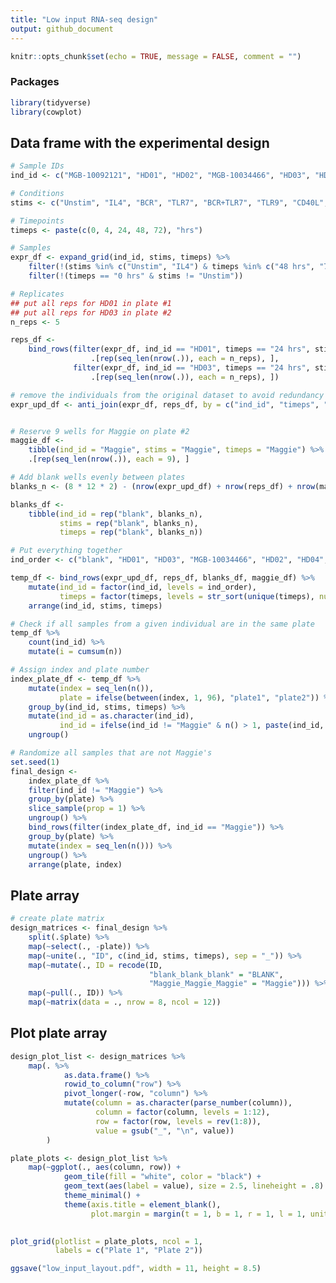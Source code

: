 ```yaml
---
title: "Low input RNA-seq design"
output: github_document
---
```


```r
knitr::opts_chunk$set(echo = TRUE, message = FALSE, comment = "")
```

### Packages

```r
library(tidyverse)
library(cowplot)
```

## Data frame with the experimental design

```r
# Sample IDs
ind_id <- c("MGB-10092121", "HD01", "HD02", "MGB-10034466", "HD03", "HD04")

# Conditions
stims <- c("Unstim", "IL4", "BCR", "TLR7", "BCR+TLR7", "TLR9", "CD40L", "DN2")

# Timepoints
timeps <- paste(c(0, 4, 24, 48, 72), "hrs")

# Samples
expr_df <- expand_grid(ind_id, stims, timeps) %>%
    filter(!(stims %in% c("Unstim", "IL4") & timeps %in% c("48 hrs", "72 hrs"))) %>%
    filter(!(timeps == "0 hrs" & stims != "Unstim"))

# Replicates
## put all reps for HD01 in plate #1
## put all reps for HD03 in plate #2
n_reps <- 5

reps_df <- 
    bind_rows(filter(expr_df, ind_id == "HD01", timeps == "24 hrs", stims == "DN2") %>%
                  .[rep(seq_len(nrow(.)), each = n_reps), ],
              filter(expr_df, ind_id == "HD03", timeps == "24 hrs", stims == "DN2") %>%
                  .[rep(seq_len(nrow(.)), each = n_reps), ]) 

# remove the individuals from the original dataset to avoid redundancy 
expr_upd_df <- anti_join(expr_df, reps_df, by = c("ind_id", "timeps", "stims"))


# Reserve 9 wells for Maggie on plate #2
maggie_df <- 
    tibble(ind_id = "Maggie", stims = "Maggie", timeps = "Maggie") %>%
    .[rep(seq_len(nrow(.)), each = 9), ]

# Add blank wells evenly between plates
blanks_n <- (8 * 12 * 2) - (nrow(expr_upd_df) + nrow(reps_df) + nrow(maggie_df))

blanks_df <- 
    tibble(ind_id = rep("blank", blanks_n),
           stims = rep("blank", blanks_n),
           timeps = rep("blank", blanks_n))

# Put everything together
ind_order <- c("blank", "HD01", "HD03", "MGB-10034466", "HD02", "HD04", "MGB-10092121", "Maggie")

temp_df <- bind_rows(expr_upd_df, reps_df, blanks_df, maggie_df) %>%
    mutate(ind_id = factor(ind_id, levels = ind_order),
           timeps = factor(timeps, levels = str_sort(unique(timeps), numeric = TRUE))) %>%
    arrange(ind_id, stims, timeps) 

# Check if all samples from a given individual are in the same plate
temp_df %>%
    count(ind_id) %>%
    mutate(i = cumsum(n))

# Assign index and plate number
index_plate_df <- temp_df %>%
    mutate(index = seq_len(n()),
           plate = ifelse(between(index, 1, 96), "plate1", "plate2")) %>%
    group_by(ind_id, stims, timeps) %>%
    mutate(ind_id = as.character(ind_id),
           ind_id = ifelse(ind_id != "Maggie" & n() > 1, paste(ind_id, "rep", row_number()), ind_id)) %>% 
    ungroup()

# Randomize all samples that are not Maggie's
set.seed(1)
final_design <- 
    index_plate_df %>%
    filter(ind_id != "Maggie") %>%
    group_by(plate) %>%
    slice_sample(prop = 1) %>%
    ungroup() %>%
    bind_rows(filter(index_plate_df, ind_id == "Maggie")) %>%
    group_by(plate) %>%
    mutate(index = seq_len(n())) %>%
    ungroup() %>%
    arrange(plate, index)
```

## Plate array

```r
# create plate matrix
design_matrices <- final_design %>%
    split(.$plate) %>%
    map(~select(., -plate)) %>%
    map(~unite(., "ID", c(ind_id, stims, timeps), sep = "_")) %>%
    map(~mutate(., ID = recode(ID, 
                               "blank_blank_blank" = "BLANK", 
                               "Maggie_Maggie_Maggie" = "Maggie"))) %>%
    map(~pull(., ID)) %>%
    map(~matrix(data = ., nrow = 8, ncol = 12))
```

## Plot plate array 

```r
design_plot_list <- design_matrices %>%
    map(. %>% 
            as.data.frame() %>% 
            rowid_to_column("row") %>% 
            pivot_longer(-row, "column") %>%
            mutate(column = as.character(parse_number(column)),
                   column = factor(column, levels = 1:12),
                   row = factor(row, levels = rev(1:8)),
                   value = gsub("_", "\n", value))
        )

plate_plots <- design_plot_list %>%
    map(~ggplot(., aes(column, row)) +
            geom_tile(fill = "white", color = "black") +
            geom_text(aes(label = value), size = 2.5, lineheight = .8) +
            theme_minimal() +
            theme(axis.title = element_blank(),
                  plot.margin = margin(t = 1, b = 1, r = 1, l = 1, unit = "cm")))
    

plot_grid(plotlist = plate_plots, ncol = 1, 
          labels = c("Plate 1", "Plate 2"))
```

```r
ggsave("low_input_layout.pdf", width = 11, height = 8.5)
```


